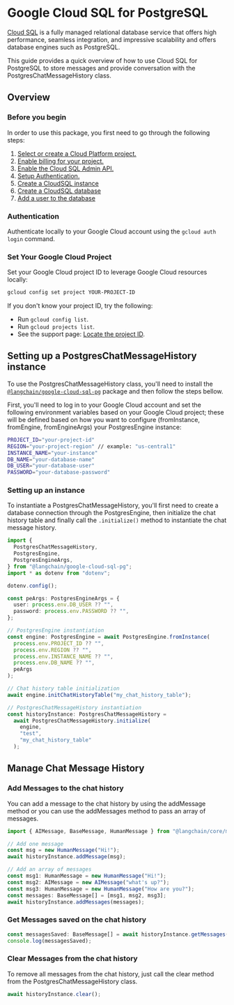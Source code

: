 # Google Cloud SQL for PostgreSQL

[Cloud SQL](https://cloud.google.com/sql) is a fully managed relational database service that offers high
performance, seamless integration, and impressive scalability and offers database engines such as PostgreSQL.

This guide provides a quick overview of how to use Cloud SQL for PostgreSQL to store messages and provide
conversation with the PostgresChatMessageHistory class.

## Overview

### Before you begin

In order to use this package, you first need to go through the following steps:

1.  [Select or create a Cloud Platform project.](https://developers.google.com/workspace/guides/create-project)
2.  [Enable billing for your project.](https://cloud.google.com/billing/docs/how-to/modify-project#enable_billing_for_a_project)
3.  [Enable the Cloud SQL Admin API.](https://console.cloud.google.com/flows/enableapi?apiid=sqladmin.googleapis.com)
4.  [Setup Authentication.](https://cloud.google.com/docs/authentication)
5.  [Create a CloudSQL instance](https://cloud.google.com/sql/docs/postgres/connect-instance-auth-proxy#create-instance)
6.  [Create a CloudSQL database](https://cloud.google.com/sql/docs/postgres/create-manage-databases)
7.  [Add a user to the database](https://cloud.google.com/sql/docs/postgres/create-manage-users)

### Authentication

Authenticate locally to your Google Cloud account using the `gcloud auth login` command.

### Set Your Google Cloud Project

Set your Google Cloud project ID to leverage Google Cloud resources locally:

```bash
gcloud config set project YOUR-PROJECT-ID
```

If you don't know your project ID, try the following:

- Run `gcloud config list`.
- Run `gcloud projects list`.
- See the support page: [Locate the project ID](https://support.google.com/googleapi/answer/7014113).

## Setting up a PostgresChatMessageHistory instance

To use the PostgresChatMessageHistory class, you'll need to install the [`@langchain/google-cloud-sql-pg`](https://www.npmjs.com/package/@langchain/google-cloud-sql-pg)
package and then follow the steps bellow.

First, you'll need to log in to your Google Cloud account and set the following environment variables based
on your Google Cloud project; these will be defined based on how you want to configure (fromInstance,
fromEngine, fromEngineArgs) your PostgresEngine instance:

```bash
PROJECT_ID="your-project-id"
REGION="your-project-region" // example: "us-central1"
INSTANCE_NAME="your-instance"
DB_NAME="your-database-name"
DB_USER="your-database-user"
PASSWORD="your-database-password"
```

### Setting up an instance

To instantiate a PostgresChatMessageHistory, you'll first need to create a database connection through the
PostgresEngine, then initialize the chat history table and finally call the `.initialize()` method to instantiate
the chat message history.

```typescript
import {
  PostgresChatMessageHistory,
  PostgresEngine,
  PostgresEngineArgs,
} from "@langchain/google-cloud-sql-pg";
import * as dotenv from "dotenv";

dotenv.config();

const peArgs: PostgresEngineArgs = {
  user: process.env.DB_USER ?? "",
  password: process.env.PASSWORD ?? "",
};

// PostgresEngine instantiation
const engine: PostgresEngine = await PostgresEngine.fromInstance(
  process.env.PROJECT_ID ?? "",
  process.env.REGION ?? "",
  process.env.INSTANCE_NAME ?? "",
  process.env.DB_NAME ?? "",
  peArgs
);

// Chat history table initialization
await engine.initChatHistoryTable("my_chat_history_table");

// PostgresChatMessageHistory instantiation
const historyInstance: PostgresChatMessageHistory =
  await PostgresChatMessageHistory.initialize(
    engine,
    "test",
    "my_chat_history_table"
  );
```

## Manage Chat Message History

### Add Messages to the chat history

You can add a message to the chat history by using the addMessage method or you can use the addMessages method
to pass an array of messages.

```typescript
import { AIMessage, BaseMessage, HumanMessage } from "@langchain/core/messages";

// Add one message
const msg = new HumanMessage("Hi!");
await historyInstance.addMessage(msg);

// Add an array of messages
const msg1: HumanMessage = new HumanMessage("Hi!");
const msg2: AIMessage = new AIMessage("what's up?");
const msg3: HumanMessage = new HumanMessage("How are you?");
const messages: BaseMessage[] = [msg1, msg2, msg3];
await historyInstance.addMessages(messages);
```

### Get Messages saved on the chat history

```typescript
const messagesSaved: BaseMessage[] = await historyInstance.getMessages();
console.log(messagesSaved);
```

### Clear Messages from the chat history

To remove all messages from the chat history, just call the clear method from the PostgresChatMessageHistory class.

```typescript
await historyInstance.clear();
```

